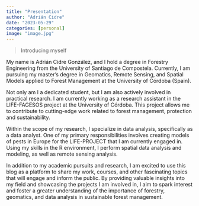 ```yaml
---
title: "Presentation"
author: "Adrián Cidre"
date: "2023-05-29"
categories: [personal]
image: "image.jpg"
---
```


> Introducing myself

My name is Adrián Cidre González, and I hold a degree in Forestry Engineering from the University of Santiago de Compostela. Currently, I am pursuing my master's degree in Geomatics, Remote Sensing, and Spatial Models applied to Forest Management at the University of Córdoba (Spain).

Not only am I a dedicated student, but I am also actively involved in practical research. I am currently working as a research assistant in the LIFE-FAGESOS project at the University of Córdoba. This project allows me to contribute to cutting-edge work related to forest management, protection and sustainability.

Within the scope of my research, I specialize in data analysis, specifically as a data analyst. One of my primary responsibilities involves creating models of pests in Europe for the LIFE-PROJECT that I am currently engaged in. Using my skills in the R environment, I perform spatial data analysis and modeling, as well as remote sensing analysis.

In addition to my academic pursuits and research, I am excited to use this blog as a platform to share my work, courses, and other fascinating topics that will engage and inform the public. By providing valuable insights into my field and showcasing the projects I am involved in, I aim to spark interest and foster a greater understanding of the importance of forestry, geomatics, and data analysis in sustainable forest management.
